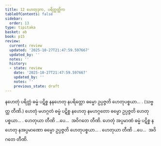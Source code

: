 ```yaml
---
title: 12 ဟေတုဒုက, ပရိတ္တတ္တိက
tableOfContents: false
sidebar:
  order: 13
type: tipitaka
basket: ab
book: p15
review:
  current: review
  updated: '2025-10-27T21:47:59.597667'
  updated_by: ''
  notes: ''
  history:
  - state: review
    date: '2025-10-27T21:47:59.597667'
    updated_by: ''
    notes: ''
    previous_state: draft
---
```



<ReviewStatus review={frontmatter.review} showDetails={true} />

<HypothesisAnnotation frontmatter={frontmatter} />

<DynamicBreadcrumb />

<Division number="20" book="p15" e="ch" v="40" p="220">

<Paragraph number="56" book="p15">
နဟေတုံ ပရိတ္တံ ဓမ္မံ ပဋိစ္စ နနဟေတု နပရိတ္တော ဓမ္မော ဥပ္ပဇ္ဇတိ ဟေတုပစ္စယာ… . (သဗ္ဗတ္ထ တီဏိ.)
</Paragraph>

<Paragraph number="57" book="p15">
ဟေတုံ မဟဂ္ဂတံ ဓမ္မံ ပဋိစ္စ နဟေတု နမဟဂ္ဂတော ဓမ္မော ဥပ္ပဇ္ဇတိ ဟေတုပစ္စယာ… . ဟေတုယာ တီဏိ …ပေ…  အဝိဂတေ တီဏိ.
</Paragraph>

<Paragraph number="58" book="p15">
ဟေတုံ အပ္ပမာဏံ ဓမ္မံ ပဋိစ္စ နဟေတု နအပ္ပမာဏော ဓမ္မော ဥပ္ပဇ္ဇတိ ဟေတုပစ္စယာ… . ဟေတုယာ တီဏိ …ပေ…  အဝိဂတေ တီဏိ.
</Paragraph>
</Division>